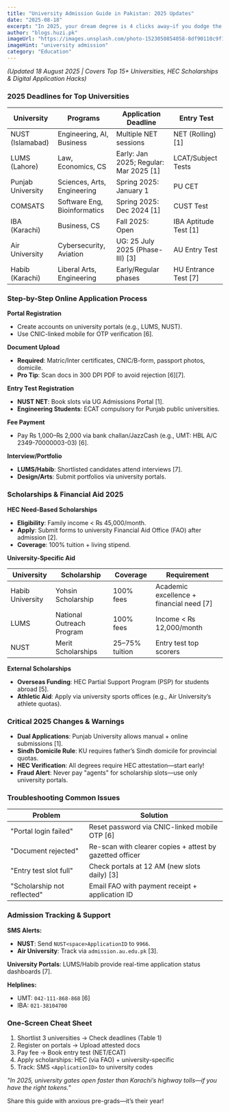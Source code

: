 ```yaml
---
title: "University Admission Guide in Pakistan: 2025 Updates"
date: "2025-08-18"
excerpt: "In 2025, your dream degree is 4 clicks away—if you dodge the deadline potholes."
author: "blogs.huzi.pk"
imageUrl: "https://images.unsplash.com/photo-1523050854058-8df90110c9f1?q=80&w=600&h=400&auto=format&fit=crop"
imageHint: "university admission"
category: "Education"
---
```


*(Updated 18 August 2025 | Covers Top 15+ Universities, HEC Scholarships & Digital Application Hacks)*

### 2025 Deadlines for Top Universities

| University        | Programs                  | Application Deadline            | Entry Test         |
|-------------------|---------------------------|---------------------------------|--------------------|
| NUST (Islamabad)  | Engineering, AI, Business | Multiple NET sessions           | NET (Rolling) [1]    |
| LUMS (Lahore)     | Law, Economics, CS        | Early: Jan 2025; Regular: Mar 2025 [1] | LCAT/Subject Tests |
| Punjab University | Sciences, Arts, Engineering | Spring 2025: January 1          | PU CET             |
| COMSATS           | Software Eng, Bioinformatics | Spring 2025: Dec 2024 [1]       | CUST Test          |
| IBA (Karachi)     | Business, CS              | Fall 2025: Open                 | IBA Aptitude Test [1] |
| Air University    | Cybersecurity, Aviation   | UG: 25 July 2025 (Phase-III) [3] | AU Entry Test      |
| Habib (Karachi)   | Liberal Arts, Engineering | Early/Regular phases            | HU Entrance Test [7] |

### Step-by-Step Online Application Process

**Portal Registration**

-   Create accounts on university portals (e.g., LUMS, NUST).
-   Use CNIC-linked mobile for OTP verification [6].

**Document Upload**

-   **Required**: Matric/Inter certificates, CNIC/B-form, passport photos, domicile.
-   **Pro Tip**: Scan docs in 300 DPI PDF to avoid rejection [6][7].

**Entry Test Registration**

-   **NUST NET**: Book slots via UG Admissions Portal [1].
-   **Engineering Students**: ECAT compulsory for Punjab public universities.

**Fee Payment**

-   Pay ₨ 1,000–₨ 2,000 via bank challan/JazzCash (e.g., UMT: HBL A/C 2349-70000003-03) [6].

**Interview/Portfolio**

-   **LUMS/Habib**: Shortlisted candidates attend interviews [7].
-   **Design/Arts**: Submit portfolios via university portals.

### Scholarships & Financial Aid 2025

**HEC Need-Based Scholarships**

-   **Eligibility**: Family income < ₨ 45,000/month.
-   **Apply**: Submit forms to university Financial Aid Office (FAO) after admission [2].
-   **Coverage**: 100% tuition + living stipend.

**University-Specific Aid**

| University       | Scholarship         | Coverage     | Requirement                          |
|------------------|---------------------|--------------|--------------------------------------|
| Habib University | Yohsin Scholarship  | 100% fees    | Academic excellence + financial need [7] |
| LUMS             | National Outreach Program | 100% fees | Income < ₨ 12,000/month              |
| NUST             | Merit Scholarships  | 25–75% tuition | Entry test top scorers               |

**External Scholarships**

-   **Overseas Funding**: HEC Partial Support Program (PSP) for students abroad [5].
-   **Athletic Aid**: Apply via university sports offices (e.g., Air University’s athlete quotas).

### Critical 2025 Changes & Warnings

-   **Dual Applications**: Punjab University allows manual + online submissions [1].
-   **Sindh Domicile Rule**: KU requires father’s Sindh domicile for provincial quotas.
-   **HEC Verification**: All degrees require HEC attestation—start early!
-   **Fraud Alert**: Never pay "agents" for scholarship slots—use only university portals.

### Troubleshooting Common Issues

| Problem                       | Solution                                          |
|-------------------------------|---------------------------------------------------|
| "Portal login failed"         | Reset password via CNIC-linked mobile OTP [6]     |
| "Document rejected"           | Re-scan with clearer copies + attest by gazetted officer |
| "Entry test slot full"        | Check portals at 12 AM (new slots daily) [3]     |
| "Scholarship not reflected"   | Email FAO with payment receipt + application ID   |

### Admission Tracking & Support

**SMS Alerts:**

-   **NUST**: Send `NUST<space>ApplicationID` to `9966`.
-   **Air University**: Track via `admission.au.edu.pk` [3].

**University Portals**: LUMS/Habib provide real-time application status dashboards [7].

**Helplines:**

-   UMT: `042-111-868-868` [6]
-   IBA: `021-38104700`

### One-Screen Cheat Sheet

1.  Shortlist 3 universities → Check deadlines (Table 1)
2.  Register on portals → Upload attested docs
3.  Pay fee → Book entry test (NET/ECAT)
4.  Apply scholarships: HEC (via FAO) + university-specific
5.  Track: SMS `<ApplicationID>` to university codes

*"In 2025, university gates open faster than Karachi’s highway tolls—if you have the right tokens."*

Share this guide with anxious pre-grads—it’s their year!
